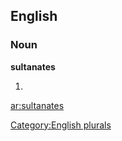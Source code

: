 
==English==

===Noun===
'''sultanates'''

# {{plural of|[[sultanate]]}}

{{anagrams:en/aaelnssttu}}
[[Category:English plurals]]

[[ar:sultanates]]